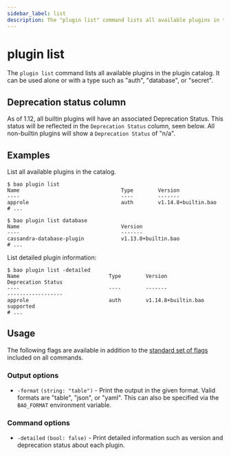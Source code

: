 ```yaml
---
sidebar_label: list
description: The "plugin list" command lists all available plugins in the plugin catalog.
---
```


# plugin list

The `plugin list` command lists all available plugins in the plugin catalog.
It can be used alone or with a type such as "auth", "database", or "secret".

## Deprecation status column

As of 1.12, all builtin plugins will have an associated Deprecation
Status. This status will be reflected in the `Deprecation Status` column, seen
below. All non-builtin plugins will show a `Deprecation Status` of "n/a".

## Examples

List all available plugins in the catalog.

```shell-session
$ bao plugin list
Name                                 Type        Version
----                                 ----        -------
approle                              auth        v1.14.8+builtin.bao
# ...

$ bao plugin list database
Name                                 Version
----                                 -------
cassandra-database-plugin            v1.13.0+builtin.bao
# ...
```

List detailed plugin information:

```shell-session
$ bao plugin list -detailed
Name                             Type        Version                                          Deprecation Status
----                             ----        -------                                          ------------------
approle                          auth        v1.14.8+builtin.bao                              supported
# ...
```

## Usage

The following flags are available in addition to the [standard set of
flags](/docs/commands) included on all commands.

### Output options

- `-format` `(string: "table")` - Print the output in the given format. Valid
  formats are "table", "json", or "yaml". This can also be specified via the
  `BAO_FORMAT` environment variable.

### Command options

- `-detailed` `(bool: false)` - Print detailed information such as version and
deprecation status about each plugin.
